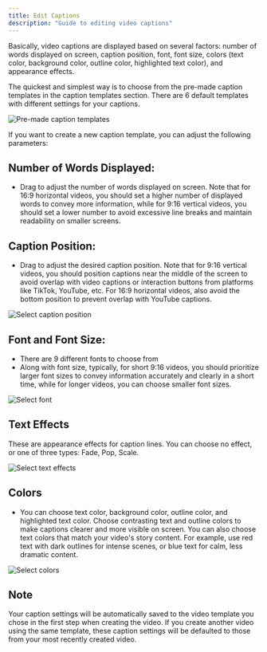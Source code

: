 ```yaml
---
title: Edit Captions
description: "Guide to editing video captions"
---
```


Basically, video captions are displayed based on several factors: number of words displayed on screen, caption position, font, font size, colors (text color, background color, outline color, highlighted text color), and appearance effects.

The quickest and simplest way is to choose from the pre-made caption templates in the caption templates section. There are 6 default templates with different settings for your captions.

<img
  src='/en/images/usage/video-editor/caption-template.jpg'
  alt='Pre-made caption templates'
  className='rounded-lg'
/>

If you want to create a new caption template, you can adjust the following parameters:

## Number of Words Displayed:

- Drag to adjust the number of words displayed on screen. Note that for 16:9 horizontal videos, you should set a higher number of displayed words to convey more information, while for 9:16 vertical videos, you should set a lower number to avoid excessive line breaks and maintain readability on smaller screens.

## Caption Position:

- Drag to adjust the desired caption position. Note that for 9:16 vertical videos, you should position captions near the middle of the screen to avoid overlap with video captions or interaction buttons from platforms like TikTok, YouTube, etc. For 16:9 horizontal videos, also avoid the bottom position to prevent overlap with YouTube captions.

<img
  src='/en/images/usage/video-editor/caption-position.jpg'
  alt='Select caption position'
  className='rounded-lg'
/>

## Font and Font Size:

- There are 9 different fonts to choose from
- Along with font size, typically, for short 9:16 videos, you should prioritize larger font sizes to convey information accurately and clearly in a short time, while for longer videos, you can choose smaller font sizes.

<img
  src='/en/images/usage/video-editor/caption-font.jpg'
  alt='Select font'
  className='rounded-lg'
/>

## Text Effects

These are appearance effects for caption lines. You can choose no effect, or one of three types: Fade, Pop, Scale.

<img
  src='/en/images/usage/video-editor/caption-animation.jpg'
  alt='Select text effects'
  className='rounded-lg'
/>

## Colors

- You can choose text color, background color, outline color, and highlighted text color. Choose contrasting text and outline colors to make captions clearer and more visible on screen. You can also choose text colors that match your video's story content. For example, use red text with dark outlines for intense scenes, or blue text for calm, less dramatic content.

<img
  src='/en/images/usage/video-editor/caption-colors.jpg'
  alt='Select colors'
  className='rounded-lg'
/>

## Note

Your caption settings will be automatically saved to the video template you chose in the first step when creating the video. If you create another video using the same template, these caption settings will be defaulted to those from your most recently created video.
